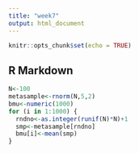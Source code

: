 ```yaml
---
title: "week7"
output: html_document
---
```


```r
knitr::opts_chunk$set(echo = TRUE)
```

## R Markdown

```r
N<-100
metasample<-rnorm(N,5,2)
bmu<-numeric(1000)
for (i in 1:1000) {
  rndno<-as.integer(runif(N)*N)+1
  smp<-metasample[rndno]
  bmu[i]<-mean(smp)
}
```
